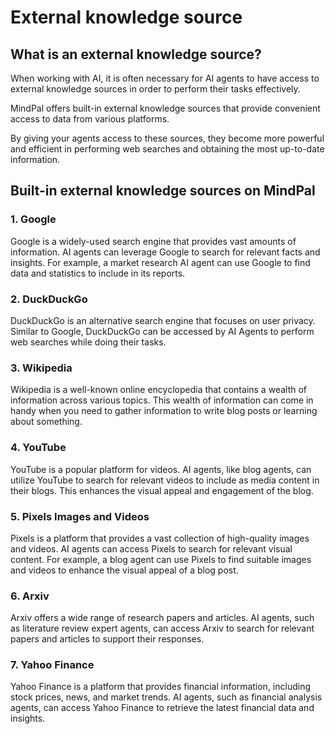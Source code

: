 # External knowledge source

## What is an external knowledge source?

When working with AI, it is often necessary for AI agents to have access to external knowledge sources in order to perform their tasks effectively.

MindPal offers built-in external knowledge sources that provide convenient access to data from various platforms.

By giving your agents access to these sources, they become more powerful and efficient in performing web searches and obtaining the most up-to-date information.

## Built-in external knowledge sources on MindPal

### 1. Google

Google is a widely-used search engine that provides vast amounts of information. AI agents can leverage Google to search for relevant facts and insights. For example, a market research AI agent can use Google to find data and statistics to include in its reports.

### 2. DuckDuckGo

DuckDuckGo is an alternative search engine that focuses on user privacy. Similar to Google, DuckDuckGo can be accessed by AI Agents to perform web searches while doing their tasks.

### 3. Wikipedia

Wikipedia is a well-known online encyclopedia that contains a wealth of information across various topics. This wealth of information can come in handy when you need to gather information to write blog posts or learning about something.

### 4. YouTube

YouTube is a popular platform for videos. AI agents, like blog agents, can utilize YouTube to search for relevant videos to include as media content in their blogs. This enhances the visual appeal and engagement of the blog.

### 5. Pixels Images and Videos

Pixels is a platform that provides a vast collection of high-quality images and videos. AI agents can access Pixels to search for relevant visual content. For example, a blog agent can use Pixels to find suitable images and videos to enhance the visual appeal of a blog post.

### 6. Arxiv

Arxiv offers a wide range of research papers and articles. AI agents, such as literature review expert agents, can access Arxiv to search for relevant papers and articles to support their responses.

### 7. Yahoo Finance

Yahoo Finance is a platform that provides financial information, including stock prices, news, and market trends. AI agents, such as financial analysis agents, can access Yahoo Finance to retrieve the latest financial data and insights.


<PageFooter />
